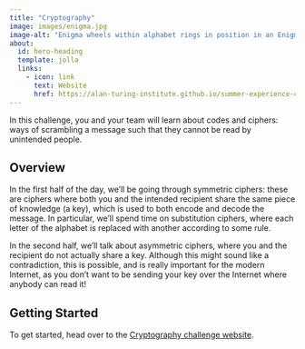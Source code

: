```yaml
---
title: "Cryptography"
image: images/enigma.jpg
image-alt: "Enigma wheels within alphabet rings in position in an Enigma scrambler, Ted Coles, 2011, Wikimedia Commons, CC0 1.0"
about:
  id: hero-heading
  template: jolla
  links:
    - icon: link
      text: Website
      href: https://alan-turing-institute.github.io/summer-experience-challenges/cryptography/
---
```


:::{#hero-heading}

In this challenge, you and your team will learn about codes and ciphers: ways of scrambling a message such that they cannot be read by unintended people.

## Overview

In the first half of the day, we’ll be going through symmetric ciphers: these are ciphers where both you and the intended recipient share the same piece of knowledge (a key), which is used to both encode and decode the message. In particular, we’ll spend time on substitution ciphers, where each letter of the alphabet is replaced with another according to some rule.

In the second half, we’ll talk about asymmetric ciphers, where you and the recipient do not actually share a key. Although this might sound like a contradiction, this is possible, and is really important for the modern Internet, as you don’t want to be sending your key over the Internet where anybody can read it!

## Getting Started

To get started, head over to the [Cryptography challenge website](https://alan-turing-institute.github.io/summer-experience-challenges/cryptography/).

:::

